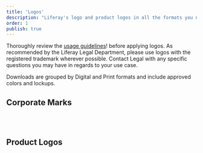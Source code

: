 ```yaml
---
title: 'Logos'
description: "Liferay's logo and product logos in all the formats you need."
order: 1
publish: true
---
```



Thoroughly review the [usage guidelines](/blueprints/guidelines/logo-usage)! before applying logos. As recommended by the Liferay Legal Department, please use logos with the registered trademark wherever possible. Contact Legal with any specific questions you may have in regards to your use case.

Downloads are grouped by Digital and Print formats and include approved colors and lockups.

## Corporate Marks

<Grid variant="smallCards">
	<CardAsset
		title="Liferay Logo"
		preview="/images/logos/liferay-logo.png"
		cta="Open in Google Drive"
		link="https://drive.google.com/drive/folders/1V2xuajo8IDU8Y8ecUIaJBso8Zd1Y-er5"
	/>
	<CardAsset
		title="Liferay Waffle"
		preview="/images/logos/liferay-waffle.png"
		cta="Open in Google Drive"
		link="https://drive.google.com/drive/folders/1OYOfMvbIRieHKlN1Bl-rZBzXYWYJls3q?usp"
	/>
</Grid>

<br />
<br />

## Product Logos

<Grid variant="smallCards">
	<CardAsset
		title="DXP"
		preview="/images/logos/liferay-dxp.png"
		cta="Open in Google Drive"
		link="https://drive.google.com/drive/folders/1rsb_7xBshXbaZ5CN9NFuaUNXaNPeezbM"
	/>
	<CardAsset
		title="DXP Cloud"
		preview="/images/logos/liferay-dxp-cloud.png"
		cta="Open in Google Drive"
		link="https://drive.google.com/open?id=14tls0V4Jp4cTcW7xvKfkwOlb02xe8k3X"
	/>
	<CardAsset
		title="Commerce"
		preview="/images/logos/liferay-commerce.png"
		cta="Open in Google Drive"
		link="https://drive.google.com/drive/folders/1gc6Bi6_euoXpxokoMl7nKnLNWLuVs5w5"
	/>
	<CardAsset
		title="Analytics Cloud"
		preview="/images/logos/liferay-analytics-cloud.png"
		cta="Open in Google Drive"
		link="https://drive.google.com/drive/folders/1jWr_L3tlJ99coPkCmLcye9U9VoltqRpp"
	/>
</Grid>

<br />
<br />

